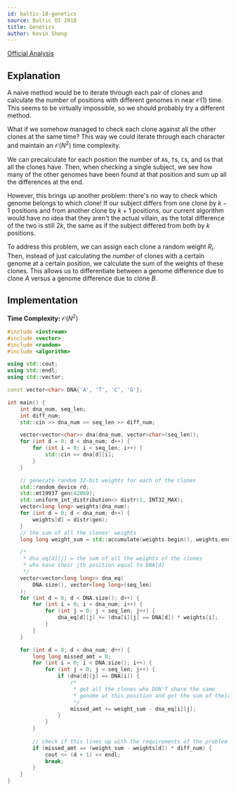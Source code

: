 ```yaml
---
id: baltic-18-genetics
source: Baltic OI 2018
title: Genetics
author: Kevin Sheng
---
```


[Official Analysis](https://boi2018.progolymp.se/spoiler-day2.pdf)

## Explanation

A naive method would be to iterate through each pair of clones and calculate the number 
of positions with different genomes in near $\mathcal{O}(1)$ time.
This seems to be virtually impossible, so we should probably try a different method.

What if we somehow managed to check each clone against all the other clones at the same time?
This way we could iterate through each character and maintain an $\mathcal{O}(N^2)$ time complexity.

We can precalculate for each position the number of `A`s, `T`s, `C`s, and `G`s that all the clones have.
Then, when checking a single subject, we see how many of the other genomes have been found at that position
and sum up all the differences at the end.

However, this brings up another problem: there's no way to check which genome belongs to which clone!
If our subject differs from one clone by $k-1$ positions and from another clone by $k+1$ positions, our
current algorithm would have no idea that they aren't the actual villain, as the total difference of the
two is still $2k$, the same as if the subject differed from both by $k$ positions.

To address this problem, we can assign each clone a random weight $R_i$.
Then, instead of just calculating the *number* of clones with a certain genome at a certain position,
we calculate the sum of the weights of these clones.
This allows us to differentiate between a genome difference due to clone $A$ versus a genome difference due to clone $B$.

## Implementation

**Time Complexity:** $\mathcal{O}(N^2)$

<LanguageSection>
<CPPSection>

```cpp
#include <iostream>
#include <vector>
#include <random>
#include <algorithm>

using std::cout;
using std::endl;
using std::vector;

const vector<char> DNA{'A', 'T', 'C', 'G'};

int main() {
	int dna_num, seq_len;
	int diff_num;
	std::cin >> dna_num >> seq_len >> diff_num;

	vector<vector<char>> dna(dna_num, vector<char>(seq_len));
	for (int d = 0; d < dna_num; d++) {
		for (int i = 0; i < seq_len; i++) {
			std::cin >> dna[d][i];
		}
	}

	// generate random 32-bit weights for each of the clones
	std::random_device rd;
	std::mt19937 gen(42069);
	std::uniform_int_distribution<> distr(1, INT32_MAX);
	vector<long long> weights(dna_num);
	for (int d = 0; d < dna_num; d++) {
		weights[d] = distr(gen);
	}
	// the sum of all the clones' weights
	long long weight_sum = std::accumulate(weights.begin(), weights.end(), 0LL);

	/*
	 * dna_eq[d][j] = the sum of all the weights of the clones
	 * who have their jth position equal to DNA[d]
	 */
	vector<vector<long long>> dna_eq(
		DNA.size(), vector<long long>(seq_len)
	);
	for (int d = 0; d < DNA.size(); d++) {
		for (int i = 0; i < dna_num; i++) {
			for (int j = 0; j < seq_len; j++) {
				dna_eq[d][j] += (dna[i][j] == DNA[d]) * weights[i];
			}
		}
	}

	for (int d = 0; d < dna_num; d++) {
		long long missed_amt = 0;
		for (int i = 0; i < DNA.size(); i++) {
			for (int j = 0; j < seq_len; j++) {
				if (dna[d][j] == DNA[i]) {
					/*
					 * get all the clones who DON'T share the same
					 * genome at this position and get the sum of their weights
					 */
					missed_amt += weight_sum - dna_eq[i][j];
				}
			}
		}
		
		// check if this lines up with the requirements of the problem
		if (missed_amt == (weight_sum - weights[d]) * diff_num) {
			cout << (d + 1) << endl;
			break;
		}
	}
}
```

</CPPSection>
</LanguageSection>
